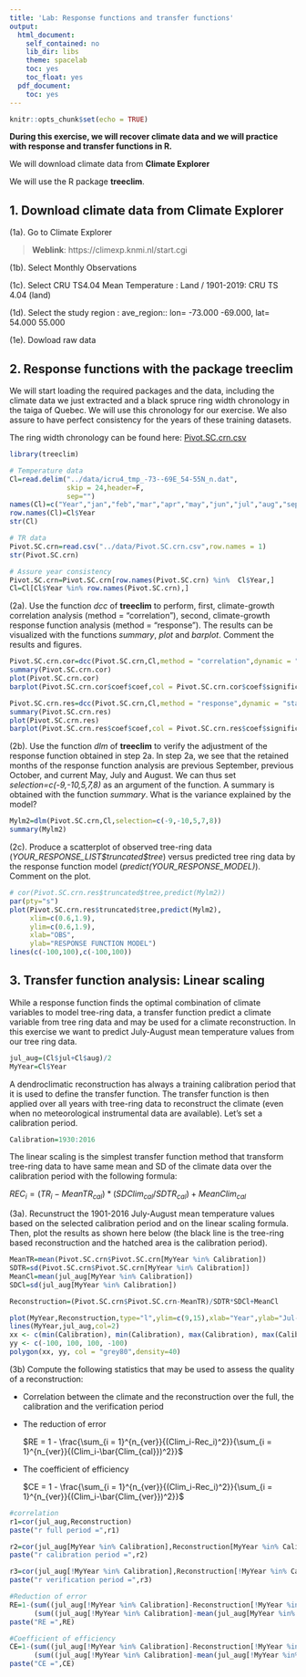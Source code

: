 ---
title: 'Lab: Response functions and transfer functions'
output:
  html_document:
    self_contained: no
    lib_dir: libs
    theme: spacelab
    toc: yes
    toc_float: yes
  pdf_document:
    toc: yes
---

```{r setup, include=FALSE}
knitr::opts_chunk$set(echo = TRUE)
```

**During this exercise, we will recover climate data and we will practice with response and transfer functions in R.**

We will download climate data from **Climate Explorer**

We will use the R package **treeclim**.

## 1. Download climate data from Climate Explorer

(1a). Go to Climate Explorer

> **Weblink**: https://climexp.knmi.nl/start.cgi

(1b). Select Monthly Observations

(1c). Select CRU TS4.04 Mean Temperature : Land / 1901-2019: CRU TS 4.04 (land)

(1d). Select the study region : ave_region:: lon= -73.000 -69.000, lat= 54.000 55.000

(1e). Dowload raw data

## 2. Response functions with the package **treeclim**

We will start loading the required packages and the data, including the climate data we just extracted and a black spruce ring width chronology in the taiga of Quebec. We will use this chronology for our exercise.
We also assure to have perfect consistency for the years of these training datasets.

The ring width chronology can be found here: [Pivot.SC.crn.csv](../data/Pivot.SC.crn.csv)

```{r, warning = FALSE, message = FALSE}
library(treeclim)

# Temperature data
Cl=read.delim("../data/icru4_tmp_-73--69E_54-55N_n.dat",
              skip = 24,header=F,
              sep="")
names(Cl)=c("Year","jan","feb","mar","apr","may","jun","jul","aug","sep","oct","nov","dec")
row.names(Cl)=Cl$Year
str(Cl)

# TR data
Pivot.SC.crn=read.csv("../data/Pivot.SC.crn.csv",row.names = 1)
str(Pivot.SC.crn)

# Assure year consistency
Pivot.SC.crn=Pivot.SC.crn[row.names(Pivot.SC.crn) %in%  Cl$Year,]
Cl=Cl[Cl$Year %in% row.names(Pivot.SC.crn),]
```

(2a). Use the function *dcc* of **treeclim** to perform, first, climate-growth correlation analysis (method = "correlation"), second, climate-growth response function analysis (method = "response"). The results can be visualized with the functions *summary*, *plot* and *barplot*. Comment the results and figures.

```{r, warning = FALSE, message = FALSE, echo=FALSE, results='hide'}
Pivot.SC.crn.cor=dcc(Pivot.SC.crn,Cl,method = "correlation",dynamic = "static")
summary(Pivot.SC.crn.cor)
plot(Pivot.SC.crn.cor)
barplot(Pivot.SC.crn.cor$coef$coef,col = Pivot.SC.crn.cor$coef$significant,names.arg = Pivot.SC.crn.cor$coef$month,las=2)

Pivot.SC.crn.res=dcc(Pivot.SC.crn,Cl,method = "response",dynamic = "static")
summary(Pivot.SC.crn.res)
plot(Pivot.SC.crn.res)
barplot(Pivot.SC.crn.res$coef$coef,col = Pivot.SC.crn.res$coef$significant,names.arg = Pivot.SC.crn.res$coef$month,las=2)
```

(2b). Use the function *dlm* of **treeclim** to verify the adjustment of the response function obtained in step 2a. In step 2a, we see that the retained months of the response function analysis are previous September, previous October, and current May, July and August. We can thus set *selection=c(-9,-10,5,7,8)* as an argument of the function. A summary is obtained with the function *summary*. What is the variance explained by the model?

```{r, warning = FALSE, message = FALSE, echo=FALSE}
Mylm2=dlm(Pivot.SC.crn,Cl,selection=c(-9,-10,5,7,8))
summary(Mylm2)
```

(2c). Produce a scatterplot of observed tree-ring data (*YOUR_RESPONSE_LIST\$truncated\$tree*) versus predicted tree ring data by the response function model (*predict(YOUR_RESPONSE_MODEL)*). Comment on the plot.

```{r, warning = FALSE, message = FALSE, echo=FALSE}
# cor(Pivot.SC.crn.res$truncated$tree,predict(Mylm2))
par(pty="s")
plot(Pivot.SC.crn.res$truncated$tree,predict(Mylm2),
     xlim=c(0.6,1.9),
     ylim=c(0.6,1.9),
     xlab="OBS",
     ylab="RESPONSE FUNCTION MODEL")
lines(c(-100,100),c(-100,100))
```

## 3. Transfer function analysis: Linear scaling #####

While a response function finds the optimal combination of climate variables to model tree-ring data, a transfer function predict a climate variable from tree ring data and may be used for a climate reconstruction. In this exercise we want to predict July-August mean temperature values from our tree ring data.

```{r, warning = FALSE, message = FALSE}
jul_aug=(Cl$jul+Cl$aug)/2
MyYear=Cl$Year
```

A dendroclimatic reconstruction has always a training calibration period that it is used to define the transfer function. The transfer function is then applied over all years with tree-ring data to reconstruct the climate (even when no meteorological instrumental data are available). Let's set a calibration period.

```{r, warning = FALSE, message = FALSE}
Calibration=1930:2016
```

The linear scaling is the simplest transfer function method that transform tree-ring data to have same mean and SD of the climate data over the calibration period with the following formula:

$REC_{i} = (TR_{i} - MeanTR_{cal}) * (SDClim_{cal}/SDTR_{cal}) + MeanClim_{cal}$

(3a). Recunstruct the 1901-2016 July-August mean temperature values based on the selected calibration period and on the linear scaling formula. Then, plot the results as shown here below (the black line is the tree-ring based reconstruction and the hatched area is the calibration period).

```{r, warning = FALSE, message = FALSE, echo=FALSE}
MeanTR=mean(Pivot.SC.crn$Pivot.SC.crn[MyYear %in% Calibration])
SDTR=sd(Pivot.SC.crn$Pivot.SC.crn[MyYear %in% Calibration])
MeanCl=mean(jul_aug[MyYear %in% Calibration])
SDCl=sd(jul_aug[MyYear %in% Calibration])

Reconstruction=(Pivot.SC.crn$Pivot.SC.crn-MeanTR)/SDTR*SDCl+MeanCl

plot(MyYear,Reconstruction,type="l",ylim=c(9,15),xlab="Year",ylab="Jul-Aug temperature")
lines(MyYear,jul_aug,col=2)
xx <- c(min(Calibration), min(Calibration), max(Calibration), max(Calibration))
yy <- c(-100, 100, 100, -100)
polygon(xx, yy, col = "grey80",density=40)
```

(3b) Compute the following statistics that may be used to assess the quality of a reconstruction:

- Correlation between the climate and the reconstruction over the full, the calibration and the verification period

- The reduction of error

  $RE = 1 - \frac{\sum_{i = 1}^{n_{ver}}{(Clim_i-Rec_i)^2}}{\sum_{i = 1}^{n_{ver}}{(Clim_i-\bar{Clim_{cal}})^2}}$

- The coefficient of efficiency

  $CE = 1 - \frac{\sum_{i = 1}^{n_{ver}}{(Clim_i-Rec_i)^2}}{\sum_{i = 1}^{n_{ver}}{(Clim_i-\bar{Clim_{ver}})^2}}$

```{r, warning = FALSE, message = FALSE, echo=FALSE}
#correlation
r1=cor(jul_aug,Reconstruction)
paste("r full period =",r1)

r2=cor(jul_aug[MyYear %in% Calibration],Reconstruction[MyYear %in% Calibration])
paste("r calibration period =",r2)

r3=cor(jul_aug[!MyYear %in% Calibration],Reconstruction[!MyYear %in% Calibration])
paste("r verification period =",r3)

#Reduction of error
RE=1-(sum((jul_aug[!MyYear %in% Calibration]-Reconstruction[!MyYear %in% Calibration])^2))/
      (sum((jul_aug[!MyYear %in% Calibration]-mean(jul_aug[MyYear %in% Calibration]))^2))
paste("RE =",RE)

#Coefficient of efficiency
CE=1-(sum((jul_aug[!MyYear %in% Calibration]-Reconstruction[!MyYear %in% Calibration])^2))/
      (sum((jul_aug[!MyYear %in% Calibration]-mean(jul_aug[!MyYear %in% Calibration]))^2))
paste("CE =",CE)

```


